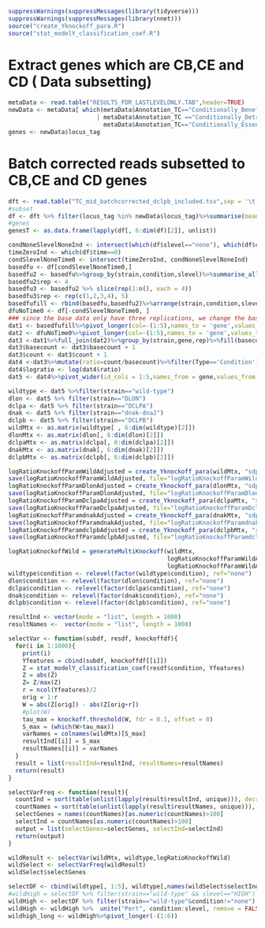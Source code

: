 ```{r}
suppressWarnings(suppressMessages(library(tidyverse)))
suppressWarnings(suppressMessages(library(nnet)))
source("create_Yknockoff_para.R")
source("stat_modelY_classification_coef.R")
```


#  Extract genes which are CB,CE and CD ( Data subsetting)
```{r}
metaData <- read.table("RESULTS_FDR_LASTLEVELONLY.TAB",header=TRUE)
newData <- metaData[ which(metaData$Annotation_TC=="Conditionally_Beneficial"
                         | metaData$Annotation_TC =="Conditionally_Detrimental" |
                           metaData$Annotation_TC=="Conditionally_Essential"), ]
genes <- newData$locus_tag
```

# Batch corrected reads subsetted to CB,CE and CD genes

```{r}
dft <- read.table("TC_mid_batchcorrected_dclpb_included.tsv",sep = '\t',header=TRUE)%>%select(-batch,-N)%>%group_by(locus_tag,strain,condition,slevel,rep,time)
#subset
df <- dft %>% filter(locus_tag %in% newData$locus_tag)%>%summarise(mean_tncnt=mean(tncnt))%>%pivot_wider(names_from = locus_tag,values_from = mean_tncnt)
#genes
genesT <- as.data.frame(lapply(df[, 6:dim(df)[2]], unlist))
```


```{r}
condNoneSlevelNoneInd <- intersect(which(df$slevel=="none"), which(df$condition=="none"))
timeZeroInd <- which(df$time==0)
condSlevelNoneTime0 <- intersect(timeZeroInd, condNoneSlevelNoneInd)
basedfu <- df[condSlevelNoneTime0,]
basedfu2 <- basedfu%>%group_by(strain,condition,slevel)%>%summarise_all(mean)#%>%filter(strain!='DCLPB')
basedfu2$rep <- 4
basedfu3 <- basedfu2 %>% slice(rep(1:n(), each = 4))
basedfu3$rep <- rep(c(1,2,3,4), 5)
basedfufill <- rbind(basedfu,basedfu2)%>%arrange(strain,condition,slevel,rep)
dfuNoTime0 <- df[-condSlevelNoneTime0, ]
### since the base data only have three replications, we change the base level as the average
dat1 <- basedfufill%>%pivot_longer(col=-(1:5),names_to = 'gene',values_to = 'basecount')%>%mutate(Type='base',count=basecount)
dat2 <- dfuNoTime0%>%pivot_longer(col=-(1:5),names_to = 'gene',values_to = 'count')%>%mutate(Type='Condition')
dat3 <-dat1%>%full_join(dat2)%>%group_by(strain,gene,rep)%>%fill(basecount)
dat3$basecount <- dat3$basecount + 1
dat3$count <- dat3$count + 1
dat4 <-dat3%>%mutate(ratio=count/basecount)%>%filter(Type=='Condition')%>%select(-Type,-count,-basecount)
dat4$logratio <- log(dat4$ratio)
dat5 <- dat4%>%pivot_wider(id_cols = 1:5,names_from = gene,values_from = logratio)
```


```{r}
wildtype <- dat5 %>%filter(strain=="wild-type")
dlon <- dat5 %>% filter(strain=="DLON")
dclpa <- dat5 %>% filter(strain=="DCLPA")
dnak <- dat5 %>% filter(strain=="dnak-dnaJ")
dclpb <- dat5 %>% filter(strain=="DCLPB")
wildMtx <- as.matrix(wildtype[ , 6:dim(wildtype)[2]])
dlonMtx <- as.matrix(dlon[, 6:dim(dlon)[2]])
dclpaMtx <- as.matrix(dclpa[, 6:dim(dclpa)[2]])
dnakMtx <- as.matrix(dnak[, 6:dim(dnak)[2]])
dclpbMtx <- as.matrix(dclpb[, 6:dim(dclpb)[2]])
```

```{r}
logRatioKnockoffParamWildAdjusted = create_Yknockoff_para(wildMtx, "sdp", shrink=TRUE)
save(logRatioKnockoffParamWildAdjusted, file="logRatioKnockoffParamWildWholeAdjusted.Rdata")
logRatioKnockoffParamDlonAdjusted = create_Yknockoff_para(dlonMtx, "sdp", shrink=TRUE)
save(logRatioKnockoffParamDlonAdjusted, file="logRatioKnockoffParamDlonWholeAdjusted.Rdata")
logRatioKnockoffParamDclpaAdjusted = create_Yknockoff_para(dclpaMtx, "sdp", shrink=TRUE)
save(logRatioKnockoffParamDclpaAdjusted, file="logRatioKnockoffParamDclpaWholeAdjusted.Rdata")
logRatioKnockoffParamdnakAdjusted = create_Yknockoff_para(dnakMtx, "sdp", shrink=TRUE)
save(logRatioKnockoffParamdnakAdjusted, file="logRatioKnockoffParamdnakWholeAdjusted.Rdata")
logRatioKnockoffParamdclpbAdjusted = create_Yknockoff_para(dclpbMtx, "sdp", shrink=TRUE)
save(logRatioKnockoffParamdclpbAdjusted, file="logRatioKnockoffParamdclpbWholeAdjusted.Rdata")
```



```{r}
logRatioKnockoffWild = generateMultiKnockoff(wildMtx, 
                                             logRatioKnockoffParamWildAdjusted$mu_k, 
                                             logRatioKnockoffParamWildAdjusted$Sigma_k,n=1000)
wildtype$condition <- relevel(factor(wildtype$condition), ref="none")
dlon$condition <- relevel(factor(dlon$condition), ref="none")
dclpa$condition <- relevel(factor(dclpa$condition), ref="none")
dnak$condition <- relevel(factor(dnak$condition), ref="none")
dclpb$condition <- relevel(factor(dclpb$condition), ref="none")

resultInd <- vector(mode = "list", length = 1000)
resultNames <-  vector(mode = "list", length = 1000)

selectVar <- function(subdf, resdf, knockoffdf){
  for(i in 1:1000){
    print(i)
    Yfeatures = cbind(subdf, knockoffdf[[i]])
    Z = stat_modelY_classification_coef(resdf$condition, Yfeatures)
    Z = abs(Z)
    Z= Z/max(Z)
    r = ncol(Yfeatures)/2
    orig = 1:r
    W = abs(Z[orig]) - abs(Z[orig+r])
    #plot(W)
    tau_max = knockoff.threshold(W, fdr = 0.1, offset = 0)
    S_max = (which(W>tau_max))
    varNames = colnames(wildMtx)[S_max]
    resultInd[[i]] = S_max
    resultNames[[i]] = varNames
  }
  result = list(resultInd=resultInd, resultNames=resultNames)
  return(result)
}

selectVarFreq <- function(result){
  countInd = sort(table(unlist(lapply(result$resultInd, unique))), decreasing=TRUE)
  countNames = sort(table(unlist(lapply(result$resultNames, unique))), decreasing=TRUE)
  selectGenes = names(countNames)[as.numeric(countNames)>100]
  selectInd = countNames[as.numeric(countNames)>100]
  output = list(selectGenes=selectGenes, selectInd=selectInd)
  return(output)
}

wildResult <- selectVar(wildMtx, wildtype,logRatioKnockoffWild)
wildSelect <- selectVarFreq(wildResult)
wildSelect$selectGenes

selectDF <- cbind(wildtype[, 1:5], wildtype[,names(wildSelect$selectInd)])
#wildHigh = selectDF %>% filter(strain=="wild-type" && slevel=="HIGH")
wildHigh <- selectDF %>% filter(strain=="wild-type"&condition!="none")
wildHigh <- wildHigh %>%  unite("Pert", condition:slevel, remove = FALSE)
wildhigh_long <- wildHigh%>%pivot_longer(-(1:6))
```

